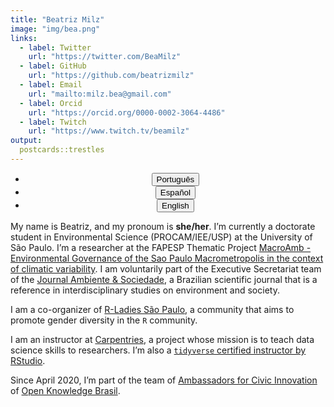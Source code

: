 ```yaml
---
title: "Beatriz Milz"
image: "img/bea.png"
links:
  - label: Twitter
    url: "https://twitter.com/BeaMilz"
  - label: GitHub
    url: "https://github.com/beatrizmilz"
  - label: Email
    url: "mailto:milz.bea@gmail.com"
  - label: Orcid
    url: "https://orcid.org/0000-0002-3064-4486"
  - label: Twitch
    url: "https://www.twitch.tv/beamilz"
output:
  postcards::trestles
---
```

<center>
<ul class="list-inline">
  <li class="list-inline-item">
    <a href="about.html">
      <button type="button" class="btn btn-outline-dark mb-2">
                        Português
                      </button>
                    </a>
                  </li>
                  
  <li class="list-inline-item">
    <a href="about_es.html">
      <button type="button" class="btn btn-outline-dark mb-2">
                        Español
                      </button>
                    </a>
                  </li>

  <li class="list-inline-item">
    <a href="about_en.html">
      <button type="button" class="btn btn-outline-dark mb-2">
                        English
                      </button>
                    </a>
                  </li>
                  
</ul>
</center>
              
 
My name is Beatriz, and my pronoum is **she/her**. I'm currently a doctorate student in Environmental Science (PROCAM/IEE/USP) at the University of São Paulo.  I'm a researcher at the FAPESP Thematic Project [MacroAmb - Environmental Governance of the Sao Paulo Macrometropolis in the context of climatic variability](https://bv.fapesp.br/en/auxilios/97000/environmental-governance-of-macrometropolis-paulista-in-face-of-climate-variability/).  I am voluntarily part of the Executive Secretariat team of the [Journal Ambiente & Sociedade](http://www.scielo.br/scielo.php?script=sci_serial&pid=1414-753X&lng=en&nrm=iso), a Brazilian scientific journal that is a reference in interdisciplinary studies on environment and society.

I am a co-organizer of [R-Ladies São Paulo](https://www.meetup.com/R-Ladies-Sao-Paulo/), a community that aims to promote gender diversity in the `R` community.

I am an instructor at [Carpentries](https://carpentries.org/instructors/), a project whose mission is to teach data science skills to researchers. I'm also a [`tidyverse` certified instructor by RStudio](https://education.rstudio.com/trainers/people/milz+beatriz/).
 
Since April 2020, I'm part of the team of [Ambassadors for Civic Innovation](https://embaixadoras.ok.org.br/) of [Open Knowledge Brasil](https://br.okfn.org/).
